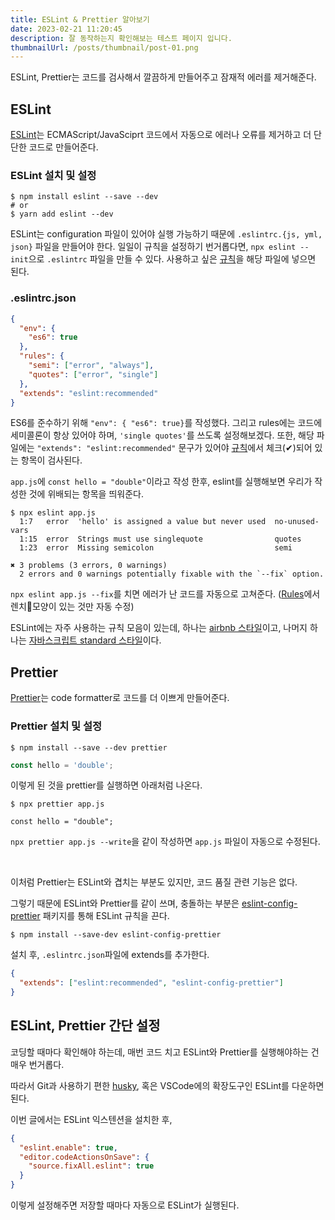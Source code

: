 ```yaml
---
title: ESLint & Prettier 알아보기
date: 2023-02-21 11:20:45
description: 잘 동작하는지 확인해보는 테스트 페이지 입니다.
thumbnailUrl: /posts/thumbnail/post-01.png
---
```


ESLint, Prettier는 코드를 검사해서 깔끔하게 만들어주고 잠재적 에러를 제거해준다.

## ESLint

[ESLint](https://eslint.org/)는 ECMAScript/JavaSciprt 코드에서 자동으로 에러나 오류를 제거하고 더 단단한 코드로 만들어준다.

### ESLint 설치 및 설정

```shell
$ npm install eslint --save --dev
# or
$ yarn add eslint --dev
```

ESLint는 configuration 파일이 있어야 실행 가능하기 때문에 `.eslintrc.{js, yml, json}` 파일을 만들어야 한다. 일일이 규칙을 설정하기 번거롭다면, `npx eslint --init`으로 `.eslintrc` 파일을 만들 수 있다. 사용하고 싶은 [규칙](https://eslint.org/docs/rules/)을 해당 파일에 넣으면 된다.

### .eslintrc.json

```json
{
  "env": {
    "es6": true
  },
  "rules": {
    "semi": ["error", "always"],
    "quotes": ["error", "single"]
  },
  "extends": "eslint:recommended"
}
```

ES6를 준수하기 위해 `"env": { "es6": true}`를 작성했다. 그리고 rules에는 코드에 세미콜론이 항상 있어야 하며, `'single quotes'`를 쓰도록 설정해보겠다. 또한, 해당 파일에는 `"extends": "eslint:recommended"` 문구가 있어야 [규칙](https://eslint.org/docs/rules/)에서 체크(✔)되어 있는 항목이 검사된다.

`app.js`에 `const hello = "double"`이라고 작성 한후,
eslint를 실행해보면 우리가 작성한 것에 위배되는 항목을 띄워준다.

```shell
$ npx eslint app.js
  1:7   error  'hello' is assigned a value but never used  no-unused-vars
  1:15  error  Strings must use singlequote                quotes
  1:23  error  Missing semicolon                           semi

✖ 3 problems (3 errors, 0 warnings)
  2 errors and 0 warnings potentially fixable with the `--fix` option.
```

`npx eslint app.js --fix`를 치면 에러가 난 코드를 자동으로 고쳐준다. ([Rules](https://eslint.org/docs/rules/)에서 렌치🔧모양이 있는 것만 자동 수정)

ESLint에는 자주 사용하는 규칙 모음이 있는데, 하나는 [airbnb 스타일](https://github.com/airbnb/javascript)이고, 나머지 하나는 [자바스크립트 standard 스타일](https://standardjs.com/)이다.

## Prettier

[Prettier](https://prettier.io/)는 code formatter로 코드를 더 이쁘게 만들어준다.

### Prettier 설치 및 설정

```shell
$ npm install --save --dev prettier
```

```js
const hello = 'double';
```

이렇게 된 것을 prettier를 실행하면 아래처럼 나온다.

```shell
$ npx prettier app.js

const hello = "double";
```

`npx prettier app.js --write`을 같이 작성하면 `app.js` 파일이 자동으로 수정된다.

<br />

이처럼 Prettier는 ESLint와 겹치는 부분도 있지만, 코드 품질 관련 기능은 없다.

그렇기 때문에 ESLint와 Prettier를 같이 쓰며, 충돌하는 부분은 [eslint-config-prettier](https://github.com/prettier/eslint-config-prettier) 패키지를 통해 ESLint 규칙을 끈다.

```shell
$ npm install --save-dev eslint-config-prettier
```

설치 후, `.eslintrc.json`파일에 extends를 추가한다.

```json
{
  "extends": ["eslint:recommended", "eslint-config-prettier"]
}
```

## ESLint, Prettier 간단 설정

코딩할 때마다 확인해야 하는데, 매번 코드 치고 ESLint와 Prettier를 실행해야하는 건 매우 번거롭다.

따라서 Git과 사용하기 편한 [husky](https://github.com/typicode/husky), 혹은 VSCode에의 확장도구인 ESLint를 다운하면 된다.

이번 글에서는 ESLint 익스텐션을 설치한 후,

```json
{
  "eslint.enable": true,
  "editor.codeActionsOnSave": {
    "source.fixAll.eslint": true
  }
}
```

이렇게 설정해주면 저장할 때마다 자동으로 ESLint가 실행된다.

<br />
